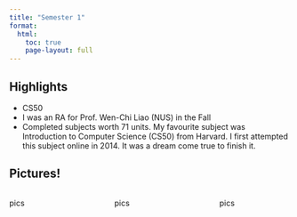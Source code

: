```yaml
---
title: "Semester 1"
format: 
  html:
    toc: true
    page-layout: full
---
```


## Highlights

-   CS50
-   I was an RA for Prof. Wen-Chi Liao (NUS) in the Fall
-   Completed subjects worth 71 units. My favourite subject was Introduction to Computer Science (CS50) from Harvard. I first attempted this subject online in 2014. It was a dream come true to finish it.

## Pictures!

:::::::: columns
::: {.column width="30%"}
pics
:::

::: {.column width="5%"}
:::

::: {.column width="30%"}
pics
:::

::: {.column width="5%"}
:::

::: {.column width="30%"}
pics
:::
::::::::
